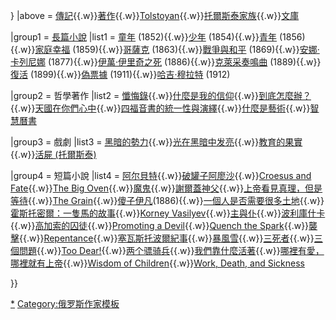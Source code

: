 {{Navbox
|name = 托爾斯泰
|title = [[列夫·托爾斯泰]]作品列表
|image = [[File:Ilya Efimovich Repin (1844-1930) - Portrait of Leo Tolstoy (1887).jpg|100px]]
| state = {{{state|{{{1|autocollapse}}}}}}
|above = [[列夫·托爾斯泰|傳記]]{{.w}}[[列夫·托爾斯泰著作列表|著作]]{{.w}}[[Tolstoyan]]{{.w}}[[托爾斯泰家族]]{{.w}}[[Wikisource:ru:Лев Николаевич Толстой|文庫]]

|group1 = [[列夫·托爾斯泰著作列表|長篇小說]]
|list1 = [[童年 (托爾斯泰)|童年]] (1852){{.w}}[[少年 (小說)|少年]] (1854){{.w}}[[青年 (托爾斯泰小說)|青年]] (1856){{.w}}[[家庭幸福]] (1859){{.w}}[[哥薩克 (小說)|哥薩克]] (1863){{.w}}[[戰爭與和平]] (1869){{.w}}[[安娜·卡列尼娜]] (1877){{.w}}[[伊萬·伊里奇之死]] (1886){{.w}}[[克萊采奏鳴曲]] (1889){{.w}}[[復活 (小說)|復活]] (1899){{.w}}[[偽票據]] (1911){{.w}}[[哈吉·穆拉特 (小說)|哈吉·穆拉特]] (1912)

|group2 = 哲學著作
|list2 = [[懺悔錄（托爾斯泰）|懺悔錄]]{{.w}}[[什麼是我的信仰 (托爾斯泰)|什麼是我的信仰]]{{.w}}[[到底怎麼辦 (托爾斯泰)|到底怎麼辦？]]{{.w}}[[天國在你們心中]]{{.w}}[[四福音書的統一性與演繹]]{{.w}}[[什麼是藝術]]{{.w}}[[智慧曆書]]

|group3 = 戲劇
|list3 = [[黑暗的勢力]]{{.w}}[[光在黑暗中发亮]]{{.w}}[[教育的果實]]{{.w}}[[活屍 (托爾斯泰)]]

|group4 = 短篇小說
|list4 = [[阿尔貝特 (小故事)|阿尔貝特]]{{.w}}[[破罐子阿廖沙]]{{.w}}[[Croesus and Fate]]{{.w}}[[The Big Oven]]{{.w}}[[魔鬼 (小說)|魔鬼]]{{.w}}[[謝爾蓋神父]]{{.w}}[[上帝看見真理，但是等待]]{{.w}}[[The Grain]]{{.w}}[[傻子伊凡]](1886){{.w}}[[一個人是否需要很多土地]]{{.w}}[[霍斯托密爾|霍斯托密爾：一隻馬的故事]]{{.w}}[[Korney Vasilyev]]{{.w}}[[主與仆]]{{.w}}[[波利庫什卡]]{{.w}}[[高加索的囚徒]]{{.w}}[[Promoting a Devil]]{{.w}}[[Quench the Spark]]{{.w}}[[襲擊 (故事)|襲擊]]{{.w}}[[Repentance (story)|Repentance]]{{.w}}[[塞瓦斯托波爾紀事]]{{.w}}[[暴風雪 (托爾斯泰)|暴風雪]]{{.w}}[[三死者]]{{.w}}[[三個問題]]{{.w}}[[Too Dear!]]{{.w}}[[两个骠骑兵]]{{.w}}[[我們靠什麼活著]]{{.w}}[[哪裡有愛，哪裡就有上帝]]{{.w}}[[Wisdom of Children]]{{.w}}[[Work, Death, and Sickness]]

}}<noinclude>
{{collapsible option |statename=optional}}
[[Category:列夫·托尔斯泰|*]]
[[Category:俄罗斯作家模板]]
</noinclude>